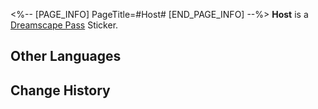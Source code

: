 <%-- [PAGE_INFO]
PageTitle=#Host#
[END_PAGE_INFO] --%>
{{Stub|Location information}}
{{Item Infobox
|id          = 223057
|image       = Dreamscape Pass Sticker Host.png{{subst:void|<!--$UPLOAD:<<SpriteOutput/TravelBrochure/StickFigures/223057.png>-<Dreamscape Pass Sticker Host.png>-<Item Icons>>-->}}
|type        = Dreamscape Pass Sticker
|invCategory = 
|rarity      = 4
|effect      = 
|description = Digital stickers that can be used to decorate the pages of the Dreamtour Handbook. They come in many different styles.
}}
{{Description|Wear the most fashionable shirt, and when taking a photo &mdash; hmm, there are no pockets in the skirt.}}
'''Host''' is a [[Dreamscape Pass]] Sticker.

==Other Languages==
{{Other Languages
|en   = Host
|zhs  = 主持
|zht  = 主持
|ja   = 司会
|ko   = 사회자
|es   = Presentador
|fr   = Hôte
|ru   = Хозяйка
|th   = พิธีกร
|vi   = Dẫn Chương Trình
|de   = Gastgeber
|id   = Pembawa Acara
|pt   = Anfitrião
}}

==Change History==
{{Change History|2.0}}